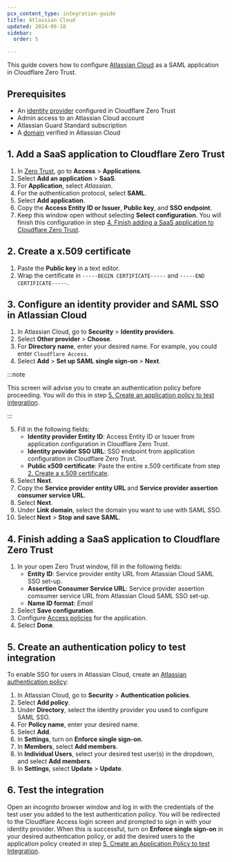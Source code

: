 ```yaml
---
pcx_content_type: integration-guide
title: Atlassian Cloud
updated: 2024-06-18
sidebar:
  order: 5

---
```


This guide covers how to configure [Atlassian Cloud](https://support.atlassian.com/security-and-access-policies/docs/configure-saml-single-sign-on-with-an-identity-provider/) as a SAML application in Cloudflare Zero Trust.

## Prerequisites

* An [identity provider](/cloudflare-one/identity/idp-integration/) configured in Cloudflare Zero Trust
* Admin access to an Atlassian Cloud account
* Atlassian Guard Standard subscription
* A [domain](https://support.atlassian.com/user-management/docs/verify-a-domain-to-manage-accounts/) verified in Atlassian Cloud

## 1. Add a SaaS application to Cloudflare Zero Trust

1. In [Zero Trust](https://one.dash.cloudflare.com), go to **Access** > **Applications**.
2. Select **Add an application** > **SaaS**.
3. For **Application**, select *Atlassian*.
4. For the authentication protocol, select **SAML**.
5. Select **Add application**.
6. Copy the **Access Entity ID or Issuer**, **Public key**, and **SSO endpoint**.
7. Keep this window open without selecting **Select configuration**. You will finish this configuration in step [4. Finish adding a SaaS application to Cloudflare Zero Trust](#4-finish-adding-a-saas-application-to-cloudflare-zero-trust).

## 2. Create a x.509 certificate

1. Paste the **Public key** in a text editor.
2. Wrap the certificate in `-----BEGIN CERTIFICATE-----` and `-----END CERTIFICATE-----`.

## 3. Configure an identity provider and SAML SSO in Atlassian Cloud

1. In Atlassian Cloud, go to **Security** > **Identity providers**.
2. Select **Other provider** > **Choose**.
3. For **Directory name**, enter your desired name. For example, you could enter `Cloudflare Access`.
4. Select **Add** > **Set up SAML single sign-on** > **Next**.

:::note


This screen will advise you to create an authentication policy before proceeding. You will do this in step [5. Create an application policy to test integration](#5-create-an-authentication-policy-to-test-integration).


:::

5. Fill in the following fields:
   * **Identity provider Entity ID**: Access Entity ID or Issuer from application configuration in Cloudflare Zero Trust.
   * **Identity provider SSO URL**: SSO endpoint from application configuration in Cloudflare Zero Trust.
   * **Public x509 certificate**: Paste the entire x.509 certificate from step [2. Create a x.509 certificate](#2-create-a-x509-certificate).
6. Select **Next**.
7. Copy the **Service provider entity URL** and **Service provider assertion consumer service URL**.
8. Select **Next**.
9. Under **Link domain**, select the domain you want to use with SAML SSO.
10. Select **Next** > **Stop and save SAML**.

## 4. Finish adding a SaaS application to Cloudflare Zero Trust

1. In your open Zero Trust window, fill in the following fields:
   * **Entity ID**: Service provider entity URL from Atlassian Cloud SAML SSO set-up.
   * **Assertion Consumer Service URL**: Service provider assertion comsumer service URL from Atlassian Cloud SAML SSO set-up.
   * **Name ID format**: *Email*
2. Select **Save configuration**.
3. Configure [Access policies](/cloudflare-one/policies/access/) for the application.
4. Select **Done**.

## 5. Create an authentication policy to test integration

To enable SSO for users in Atlassian Cloud, create an [Atlassian authentication policy](https://support.atlassian.com/security-and-access-policies/docs/configure-authentication-policies-for-your-organization/):

1. In Atlassian Cloud, go to **Security** > **Authentication policies**.
2. Select **Add policy**.
3. Under **Directory**, select the identity provider you used to configure SAML SSO.
4. For **Policy name**, enter your desired name.
5. Select **Add**.
6. In **Settings**, turn on **Enforce single sign-on**.
7. In **Members**, select **Add members**.
8. In **Individual Users**, select your desired test user(s) in the dropdown, and select **Add members**.
9. In **Settings**, select **Update** > **Update**.

## 6. Test the integration

Open an incognito browser window and log in with the credentials of the test user you added to the test authentication policy. You will be redirected to the Cloudflare Access login screen and prompted to sign in with your identity provider. When this is successful, turn on **Enforce single sign-on** in your desired authentication policy, or add the desired users to the application policy created in step [5. Create an Application Policy to test Integration](#5-create-an-authentication-policy-to-test-integration).
